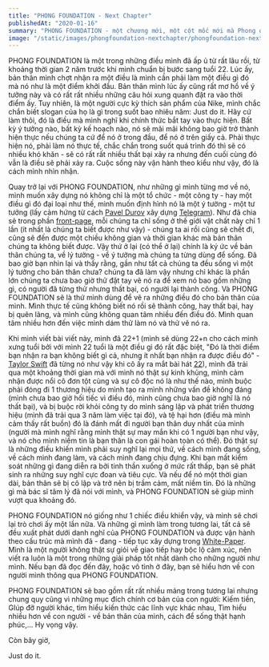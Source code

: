 ```yaml
---
title: "PHONG FOUNDATION - Next Chapter"
publishedAt: "2020-01-16"
summary: "PHONG FOUNDATION - một chương mới, một cột mốc mới mà Phong quyết định thực hiện. Thực sự nó giống như một điểm khởi đầu và là một nơi xuất phát cho tất cả những gì bản thân mình làm trong những năm kế tiếp. Được xây dựng theo White-Paper mà mình đã tự cấu trúc cho bản thân."
image: "/static/images/phongfoundation-nextchapter/phongfoundation-nextchapter-feature-img.gif"
---
```


PHONG FOUNDATION là một trong những điều mình đã ấp ủ từ rất lâu rồi, từ khoảng thời gian 2 năm trước khi mình chuẩn bị bước sang tuổi 22. Lúc ấy, bản thân mình chợt nhận ra một điều là mình cần phải làm một điều gì đó mà nó như là một điểm khởi đầu. Bản thân mình lúc ấy cũng rất mơ hồ về ý tưởng này và có rất rất nhiều những câu hỏi xung quanh đặt ra vào thời điểm ấy. Tuy nhiên, là một người cực kỳ thích sản phẩm của Nike, mình chắc chắn biết slogan của họ là gì trong suốt bao nhiêu năm: Just do it. Hãy cứ làm thôi, đó là điều mà mình nghĩ khi chính thức bắt tay vào thực hiện. Bất kỳ ý tưởng nào, bất kỳ kế hoạch nào, nó sẽ mãi mãi không bao giờ trở thành hiện thực nếu chúng ta cứ để nó ở trong đầu, để nó ở trên giấy cả. Phải thực hiện nó, phải làm nó thực tế, chắc chắn trong suốt quá trình đó thì sẽ có nhiều khó khăn - sẽ có rất rất nhiều thất bại xảy ra nhưng đến cuối cùng đó vẫn là điều sẽ phải xảy ra. Cuộc sống này vận hành theo kiểu như vậy, đó là cách mình nhìn nhận.

Quay trở lại với PHONG FOUNDATION, như những gì mình từng mơ về nó, mình muốn xây dựng nó không chỉ là một tổ chức - một công ty - hay một điều gì đó đại loại như thế, mình muốn định hình nó là một ý tưởng - một tư tưởng (lấy cảm hứng từ cách [Pavel Durov](https://www.google.com/search?sxsrf=ALeKk01h2-x62N3yAqI8Oypo-P66Vd45mg%3A1610786254802&ei=zqUCYOGsMJamoAT3lqGwDw&q=pavel+durov&gs_ssp=eJzj4tLP1TfITiu0tKwwYPTiLkgsS81RSCktyi8DAGL0CCo&oq=Pavel+Durov&gs_lcp=CgZwc3ktYWIQARgBMgQIIxAnMgUILhDEAjIFCAAQywEyBQgAEMsBMgUIABDLATIFCAAQywEyBQgAEMsBMgUIABDLATIFCAAQywEyBQgAEMsBUABYAGCrCmgAcAB4AIABaYgBaZIBAzAuMZgBAKoBB2d3cy13aXrAAQE&sclient=psy-ab) xây dựng [Telegram](https://www.google.com/search?sxsrf=ALeKk01twny45ZKjV9ihyOLTXmNKepf12Q%3A1610786257518&ei=0aUCYOWQH9anoASPk4egDQ&q=telegram&oq=telegram&gs_lcp=CgZwc3ktYWIQARgBMgQIIxAnMgQIABBDMgQIABBDMgUIABDLATIFCAAQywEyBQgAEMsBMgUIABDLATIFCAAQywEyBQgAEMsBMgUIABDLAToCCAA6CAgAEMcBEKMCOgoIABDHARCjAhBDUK-wAVjTtgFgusMBaABwAHgBgAH6AYgB_QeSAQUzLjQuMZgBAKABAaoBB2d3cy13aXrAAQE&sclient=psy-ab)). Như đã chia sẻ trong phần [front-page](https://phong.vn), mỗi chúng ta chỉ sống ở thế giới vật chất này chỉ 1 lần (ít nhất là chúng ta biết được như vậy) - chúng ta ai rồi cũng sẽ chết đi, cũng sẽ đến được một chiều không gian và thời gian khác mà bản thân chúng ta không biết được. Vậy thứ ở lại (có thể ở lại) chính là ký ức về bản thân chúng ta, về lý tưởng - về ý tưởng mà chúng ta từng dùng để sống. Đã bao giờ bạn nhìn lại và thấy rằng, gần như tất cả chúng ta đều sống vì một lý tưởng cho bản thân chưa? chúng ta đã làm vậy nhưng chỉ khác là phần lớn chúng ta chưa bao giờ thử đặt tay vẽ nó ra để xem nó bao gồm những gì, có người đã từng thử nhưng thất bại, có người lại thành công. Và PHONG FOUNDATION sẽ là thứ mình dùng để vẽ ra những điều đó cho bản thân của mình. Mình thực tế cũng không biết nó rồi sẽ thành công, hay thất bại, hay bị quên lãng, và mình cũng không quan tâm nhiều đến điều đó. Mình quan tâm nhiều hơn đến việc mình dám thử làm nó và thử vẽ nó ra.

Khi mình viết bài viết này, mình đã 22+1 (mình sẽ dùng 22+n cho cách mình xưng tuổi bởi với mình 22 tuổi là một điều gì đó rất đặc biệt, "Đó là thời điểm bạn nhận ra bạn không biết gì cả, nhưng ít nhất bạn nhận ra được điều đó" - [Taylor Swift](https://www.google.com/search?q=taylor+swift&oq=taylor&aqs=chrome.0.0i355j46j69i57j46j0j0i395l3.1507j1j7&sourceid=chrome&ie=UTF-8) đã từng nó như vậy khi cô ấy ra mắt bài hát [22](https://www.youtube.com/watch?v=QQXZyf0OJpI)), mình đã trải qua một khoảng thời gian mà với mình nó thật sự kinh khủng, mình cảm nhận được nổi cô đơn tột cùng và sự cô độc nó là như thế nào, mình buộc phải đóng đi 1 thương hiệu do mình tạo ra mình những vấn đề không đáng (mình chưa bao giờ hối tiếc vì điều đó, mình cũng chưa bao giờ nghĩ là nó thất bại), và bị buộc rời khỏi công ty do mình sáng lập và phát triển thương hiệu (mình đã trải qua 3 năm làm việc tại đó), và tệ hại hơn (điều mà mình cảm thấy rất buồn) đó là đánh mất đi người bạn thân duy nhất của mình (người mà mình nghĩ rằng mình thật sự may mắn khi có 1 người bạn như vậy, và nó cho mình niềm tin là bạn thân là con gái hoàn toàn có thể). Đó thật sự là những điều khiến mình phải suy nghĩ lại mọi thứ, về cách mình đang sống, về cách mình đang làm, và cách mình đang chịu đựng. Khi bạn mất kiểm soát những gì đang diễn ra bởi tinh thần xuống ở mức rất thấp, bạn sẽ phát sinh ra những suy nghĩ cực đoan và tiêu cực. Và nếu để nó một thời gian dài, bản thân sẽ bị cô lập và trở nên bị trầm cảm, mất niềm tin. Đó là những gì mà bác sĩ tâm lý đã nói với mình, và PHONG FOUNDATION sẽ giúp mình vượt qua khoảng đó.

PHONG FOUNDATION nó giống như 1 chiếc điều khiển vậy, và mình sẽ chơi lại trò chơi ấy một lần nữa. Và những gì mình làm trong tương lai, tất cả sẽ đều xuất phát dưới danh nghĩ của PHONG FOUNDATION và được vận hành theo cấu trúc mà mình đã - đang - tiếp tục xây dựng trong [White-Paper](https://phong.vn/white-paper). Mình là một người không thật sự giỏi về giao tiếp hay bộc lộ cảm xúc, nên viết ra luôn là một trong những giải pháp tốt nhất dành cho những người như mình. Nếu bạn đã đọc đến đây, hoặc vô tình ở đây, bạn sẽ hiểu hơn về con người mình thông qua PHONG FOUNDATION.

PHONG FOUNDATION sẽ bao gồm rất rất nhiều mảng trong tương lai nhưng chung quy cũng vì những mục đích chính cơ bản của con người: Kiếm tiền, GIúp đỡ người khác, tìm hiểu kiến thức các lĩnh vực khác nhau, Tìm hiểu nhiều hơn về con người - về bản thân của mình, cách để sống thật hạnh phúc,... Hy vọng vậy.

Còn bây giờ,

Just do it.
